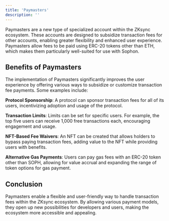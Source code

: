 ```yaml
---
title: 'Paymasters'
description: ''
---
```


Paymasters are a new type of specialized account within the ZKsync ecosystem. These accounts are designed to subsidize transaction fees for other accounts, enabling greater flexibility and enhanced user experience. Paymasters allow fees to be paid using ERC-20 tokens other than ETH, which makes them particularly well-suited for use with Sophon.

## Benefits of Paymasters

The implementation of Paymasters significantly improves the user experience by offering various ways to subsidize or customize transaction fee payments. Some examples include:

**Protocol Sponsorship**: A protocol can sponsor transaction fees for all of its users, incentivizing adoption and usage of the protocol.

**Transaction Limits**: Limits can be set for specific users. For example, the top five users can receive 1,000 free transactions each, encouraging engagement and usage.

**NFT-Based Fee Waivers**: An NFT can be created that allows holders to bypass paying transaction fees, adding value to the NFT while providing users with benefits.

**Alternative Gas Payments**: Users can pay gas fees with an ERC-20 token other than SOPH, allowing for value accrual and expanding the range of token options for gas payment.

## Conclusion

Paymasters enable a flexible and user-friendly way to handle transaction fees within the ZKsync ecosystem. By allowing various payment models, they open up new possibilities for developers and users, making the ecosystem more accessible and appealing.
